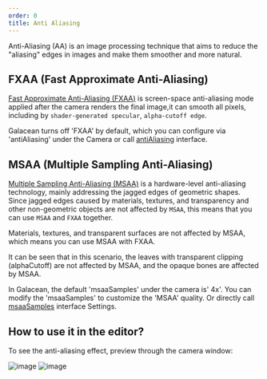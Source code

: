 ```yaml
---
order: 0
title: Anti Aliasing
---
```


Anti-Aliasing (AA) is an image processing technique that aims to reduce the "aliasing" edges in images and make them smoother and more natural.

<Comparison
  leftSrc="https://mdn.alipayobjects.com/huamei_9ahbho/afts/img/A*i_i6TJFeLV8AAAAAAAAAAAAAegDwAQ/original"
  leftText="OFF"
  rightSrc="https://mdn.alipayobjects.com/huamei_9ahbho/afts/img/A*41n8SZdM8jYAAAAAAAAAAAAAegDwAQ/original"
  rightText="FXAA + MSAA"
/>

## FXAA (Fast Approximate Anti-Aliasing)
[Fast Approximate Anti-Aliasing (FXAA)](https://en.wikipedia.org/wiki/Fast_approximate_anti-aliasing) is screen-space anti-aliasing mode applied after the camera renders the final image,it can smooth all pixels, including by `shader-generated specular`, `alpha-cutoff edge`.

<Comparison
  leftSrc="https://mdn.alipayobjects.com/huamei_9ahbho/afts/img/A*oTb9Trh4Y9sAAAAAAAAAAAAAegDwAQ/original"
  leftText="FXAA OFF"
  rightSrc="https://mdn.alipayobjects.com/huamei_9ahbho/afts/img/A*my-aSI1FnpoAAAAAAAAAAAAAegDwAQ/original"
  rightText="FXAA ON"
/>

Galacean turns off 'FXAA' by default, which you can configure via 'antiAliasing' under the Camera or call [antiAliasing](/apis/core/#Camera-antiAliasing) interface.

## MSAA (Multiple Sampling Anti-Aliasing)
[Multiple Sampling Anti-Aliasing (MSAA)](https://en.wikipedia.org/wiki/Multisample_anti-aliasing) is a hardware-level anti-aliasing technology, mainly addressing the jagged edges of geometric shapes. Since jagged edges caused by materials, textures, and transparency and other non-geometric objects are not affected by `MSAA`, this means that you can use `MSAA` and `FXAA` together.

<Callout type="info">
Materials, textures, and transparent surfaces are not affected by MSAA, which means you can use MSAA with FXAA.
</Callout>

<Comparison
  leftSrc="https://mdn.alipayobjects.com/huamei_9ahbho/afts/img/A*oTb9Trh4Y9sAAAAAAAAAAAAAegDwAQ/original"
  leftText="MSAA OFF"
  rightSrc="https://mdn.alipayobjects.com/huamei_9ahbho/afts/img/A*9T8LSJ2ORscAAAAAAAAAAAAAegDwAQ/original"
  rightText="MSAA 4x"
/>

<Callout type="warning">It can be seen that in this scenario, the leaves with transparent clipping (alphaCutoff) are not affected by MSAA, and the opaque bones are affected by MSAA.</Callout>

In Galacean, the default 'msaaSamples' under the camera is' 4x'. You can modify the 'msaaSamples' to customize the 'MSAA' quality. Or directly call [msaaSamples](/apis/core/#Camera-msaaSamples) interface Settings.

## How to use it in the editor?

To see the anti-aliasing effect, preview through the camera window:

![image](https://mdn.alipayobjects.com/huamei_9ahbho/afts/img/A*-fwHQJ6nC90AAAAAAAAAAAAAegDwAQ/original) 
![image](https://mdn.alipayobjects.com/huamei_9ahbho/afts/img/A*dgVPSrM27dcAAAAAAAAAAAAAegDwAQ/original) 
